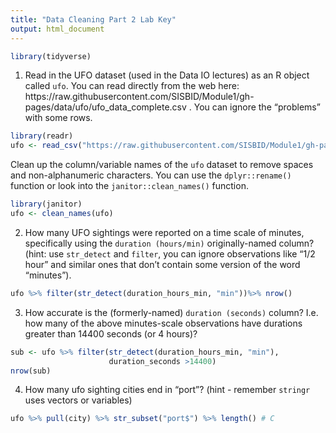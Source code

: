 ```yaml
---
title: "Data Cleaning Part 2 Lab Key"
output: html_document
---
```



```r
library(tidyverse)
```

1. Read in the UFO dataset (used in the Data IO lectures) as an R object called `ufo`.
You can read directly from the web here: https://raw.githubusercontent.com/SISBID/Module1/gh-pages/data/ufo/ufo_data_complete.csv . 
You can ignore the "problems" with some rows. 

```r
library(readr)
ufo <- read_csv("https://raw.githubusercontent.com/SISBID/Module1/gh-pages/data/ufo/ufo_data_complete.csv")
```

 Clean up the column/variable names of the `ufo` dataset to remove spaces and non-alphanumeric characters. You can use the `dplyr::rename()` function or look into the `janitor::clean_names()` function. 

```r
library(janitor)
ufo <- clean_names(ufo)
```

2. How many UFO sightings were reported on a time scale of minutes, specifically using the `duration (hours/min)` originally-named column? (hint: use `str_detect` and `filter`, you can ignore observations like "1/2 hour" and similar ones that don't contain some version of the word "minutes").

```r
ufo %>% filter(str_detect(duration_hours_min, "min"))%>% nrow()
```

3. How accurate is the (formerly-named) `duration (seconds)` column? I.e. how many of the above minutes-scale observations have durations greater than 14400 seconds (or 4 hours)? 

```r
sub <- ufo %>% filter(str_detect(duration_hours_min, "min"),
                      duration_seconds >14400)
nrow(sub)
```

4. How many ufo sighting cities end in "port"? (hint - remember `stringr` uses vectors or variables)


```r
ufo %>% pull(city) %>% str_subset("port$") %>% length() # C
```



